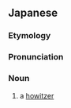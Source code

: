 ==Japanese==
{{DEFAULTSORT:りゅうだんほう}}
{{wikipedia|lang=ja}}
{{ja-kanjitab|yomi=o|りゅう|だん|ほう|k3=ぽう}}
{{ja-kanjitab|yomi=o|りゅう|だん|ほう}}

===Etymology===
{{com|ja|榴弾|tr1=ryūdan|t1=[[high explosive]]|砲|tr2=hō|t2=[[cannon]]}}

===Pronunciation===
{{ja-pron|りゅうだんほう|y=o|acc=3}}

===Noun===
{{ja-noun|りゅうだんほう|hhira=りうだんはう}} {{ja-altread|hira=りゅうだんぽう}}

# a [[howitzer]]
#: {{ja-usex|韓%国は'''榴%弾%砲'''で応%戦した。|かん%こく は '''りゅう%だん%ほう''' で おう%せん した。|Korea fired back with rounds of '''howitzers'''.}}

{{C|ja|Weapons}}